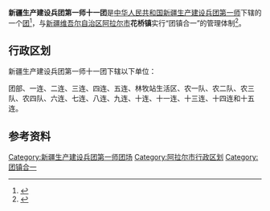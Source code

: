 {{中国乡级行政区
|行政区全称           = 新疆生产建设兵团第一师十一团<br>阿拉尔市花桥镇
|上级行政区           = [[新疆生产建设兵团第一师|新疆生产建设兵团第一师]]<br>[[新疆维吾尔自治区|新疆维吾尔自治区]][[阿拉尔市|阿拉尔市]]
|行政区类别           = [[团_(军队)|团]]
}}

'''新疆生产建设兵团第一师十一团'''是[[中华人民共和国|中华人民共和国]][[新疆生产建设兵团|新疆生产建设兵团]][[新疆生产建设兵团第一师|第一师]]下辖的一个[[团_(军队)|团]]<ref>{{Cite journal|title=新疆生产建设兵团分布图|author=新疆生产建设兵团年鉴编辑委员会|journal=兵团年鉴|publisher=新疆生产建设兵团年鉴社|doi=10.42437/y.cnki.yxjsc.2021.000007|year=2020|location=乌鲁木齐|page=7-8|issn=1671-3338}}</ref>，与[[新疆维吾尔自治区|新疆维吾尔自治区]][[阿拉尔市|阿拉尔市]]'''花桥镇'''实行“团镇合一”的管理体制<ref>{{cite web |title=一师阿拉尔市五个建制镇挂牌成立 |url=https://xw.qq.com/amphtml/20200119A0MJS800 |website=腾讯网 |access-date=2020-08-24 |archive-date=2021-02-26 |archive-url=https://web.archive.org/web/20210226142947/https://xw.qq.com/amphtml/20200119A0MJS800 |dead-url=no }}</ref>。

== 行政区划 ==
新疆生产建设兵团第一师十一团下辖以下单位：

团部、一连、二连、三连、四连、五连、林牧站生活区、农一队、农二队、农三队、农四队、六连、七连、八连、九连、十连、十一连、十三连、十四连和十五连。

== 参考资料 ==
{{reflist}}

{{新疆行政区划小作品}}
{{阿拉尔市行政区划}}
{{新疆生产建设兵团第一师}}
{{DEFAULTSORT:11}}
[[Category:新疆生产建设兵团第一师团场|Category:新疆生产建设兵团第一师团场]]
[[Category:阿拉尔市行政区划|Category:阿拉尔市行政区划]]
[[Category:团镇合一|Category:团镇合一]]